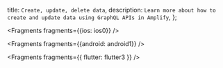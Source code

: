   title: `Create, update, delete data`,
  description: `Learn more about how to create and update data using GraphQL APIs in Amplify`,
};


<Fragments fragments={{ios: ios0}} />


<Fragments fragments={{android: android1}} />


<Fragments fragments={{ flutter: flutter3 }} />
